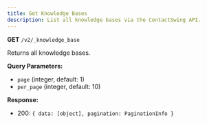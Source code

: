 ```yaml
---
title: Get Knowledge Bases
description: List all knowledge bases via the ContactSwing API.
---
```


**GET** `/v2/_knowledge_base`

Returns all knowledge bases.

**Query Parameters:**
- `page` (integer, default: 1)
- `per_page` (integer, default: 10)

**Response:**
- 200: `{ data: [object], pagination: PaginationInfo }`